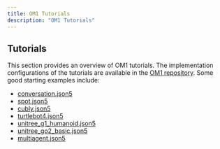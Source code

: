 ```yaml
---
title: OM1 Tutorials
description: "OM1 Tutorials"
---
```


## Tutorials

This section provides an overview of OM1 tutorials. The implementation configurations of the tutorials are available in the [OM1 repository](https://github.com/openmind/OM1/tree/main/config). Some good starting examples include:

- [conversation.json5](https://github.com/openmind/OM1/tree/main/config/conversation.json5)
- [spot.json5](https://github.com/openmind/OM1/tree/main/config/spot.json5)
- [cubly.json5](https://github.com/openmind/OM1/tree/main/config/cubly.json5)
- [turtlebot4.json5](https://github.com/openmind/OM1/tree/main/config/turtlebot4.json5)
- [unitree_g1_humanoid.json5](https://github.com/openmind/OM1/tree/main/config/unitree_g1_humanoid.json5)
- [unitree_go2_basic.json5](https://github.com/openmind/OM1/tree/main/config/unitree_go2_basic.json5)
- [multiagent.json5](https://github.com/openmind/OM1/tree/main/config/multiagent.json5)
